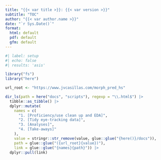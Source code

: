 ```yaml
---
title: "{{< var title >}}: {{< var version >}}"
subtitle: "TOC"
author: "{{< var author.name >}}"
date: "`r Sys.Date()`"
format:
  html: default
  pdf: default
  gfm: default
---
```


```r
#| label: setup
#| echo: false
#| results: 'asis'

library("fs")
library("here")

url_root <- "https://www.jvcasillas.com/morph_pred_hs"

dir_ls(path = here("docs", "scripts"), regexp = "\\.html$") |> 
  tibble::as_tibble() |> 
  dplyr::mutate(
    names = c(
      "1. [Proficiency/use clean up and EDA]",
      "2. [Tidy eye-tracking data]",
      "3. [Analyses]",
      "4. [Take-aways]"
    ), 
    value = stringr::str_remove(value, glue::glue("{here()}/docs")), 
    path = glue::glue("({url_root}{value})"), 
    link = glue::glue("{names}{path}")) |> 
  dplyr::pull(link)
```
